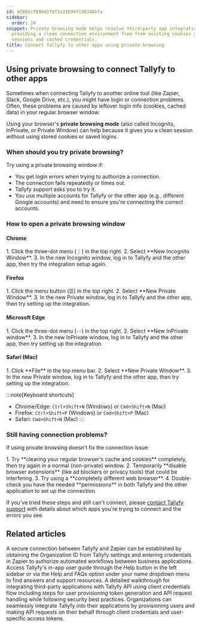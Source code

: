 ```yaml
---
id: d2881cf890d1f8f3a31699f198346bfa
sidebar:
  order: 24
snippet: Private browsing mode helps resolve third-party app integration issues by
  providing a clean connection environment free from existing cookies authentication
  sessions and cached credentials.
title: Connect Tallyfy to other apps using private browsing
---
```



## Using private browsing to connect Tallyfy to other apps

Sometimes when connecting Tallyfy to another online tool (like Zapier, Slack, Google Drive, etc.), you might have login or connection problems. Often, these problems are caused by leftover login info (cookies, cached data) in your regular browser window.

Using your browser's **private browsing mode** (also called Incognito, InPrivate, or Private Window) can help because it gives you a clean session without using stored cookies or saved logins.

### When should you try private browsing?

Try using a private browsing window if:
- You get login errors when trying to authorize a connection.
- The connection fails repeatedly or times out.
- Tallyfy support asks you to try it.
- You use multiple accounts for Tallyfy or the other app (e.g., different Google accounts) and need to ensure you're connecting the correct accounts.

### How to open a private browsing window

#### Chrome
<Steps>
1. Click the three-dot menu (⋮) in the top right.
2. Select **New Incognito Window**.
3. In the new Incognito window, log in to Tallyfy and the other app, then try the integration setup again.
</Steps>

#### Firefox
<Steps>
1. Click the menu button (☰) in the top right.
2. Select **New Private Window**.
3. In the new Private window, log in to Tallyfy and the other app, then try setting up the integration.
</Steps>

#### Microsoft Edge
<Steps>
1. Click the three-dot menu (⋯) in the top right.
2. Select **New InPrivate window**.
3. In the new InPrivate window, log in to Tallyfy and the other app, then try setting up the integration.
</Steps>

#### Safari (Mac)
<Steps>
1. Click **File** in the top menu bar.
2. Select **New Private Window**.
3. In the new Private window, log in to Tallyfy and the other app, then try setting up the integration.
</Steps>

:::note[Keyboard shortcuts]
*   Chrome/Edge: `Ctrl+Shift+N` (Windows) or `Cmd+Shift+N` (Mac)
*   Firefox: `Ctrl+Shift+P` (Windows) or `Cmd+Shift+P` (Mac)
*   Safari: `Cmd+Shift+N` (Mac)
:::

### Still having connection problems?

If using private browsing doesn't fix the connection issue:

<Steps>
1. Try **clearing your regular browser's cache and cookies** completely, then try again in a normal (non-private) window.
2. Temporarily **disable browser extensions** (like ad blockers or privacy tools) that could be interfering.
3. Try using a **completely different web browser**.
4. Double-check you have the needed **permissions** in both Tallyfy and the other application to set up the connection.
</Steps>

If you've tried these steps and still can't connect, please [contact Tallyfy support](/products/pro/miscellaneous/support/how-can-i-contact-tallyfys-support-team/) with details about which apps you're trying to connect and the errors you see.


## Related articles
<CardGrid>
<LinkTitleCard header="<b>Zapier > Connect Tallyfy to Zapier</b>" href="/products/pro/integrations/middleware/zapier/how-to-connect-your-tallyfy-account-to-zapier/" > A secure connection between Tallyfy and Zapier can be established by obtaining the Organization ID from Tallyfy settings and entering credentials in Zapier to authorize automated workflows between business applications. </LinkTitleCard>
<LinkTitleCard header="<b>Support > In-app user guide</b>" href="/products/pro/miscellaneous/support/how-to-access-the-tallyfy-user-guide/" > Access Tallyfy's in-app user guide through the Help button in the left sidebar or via the Help and FAQs option under your name dropdown menu to find answers and support resources. </LinkTitleCard>
<LinkTitleCard header="<b>Open Api > API usage as a third-party application instead of a user</b>" href="/products/pro/integrations/open-api/access-api-as-a-third-party-application-instead-of-a-user/" > A detailed walkthrough for integrating third-party applications with Tallyfy API using client credentials flow including steps for user provisioning token generation and API request handling while following security best practices. </LinkTitleCard>
<LinkTitleCard header="<b>Open Api > API usage as a third-party application instead of a user</b>" href="/products/pro/integrations/open-api/access-api-as-a-third-party-application-instead-of-a-user/" > Organizations can seamlessly integrate Tallyfy into their applications by provisioning users and making API requests on their behalf through client credentials and user-specific access tokens. </LinkTitleCard>
</CardGrid>